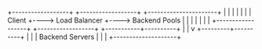 +------------------+    +------------------+    +----------------------+
|                  |    |                  |    |                      |
|   Client         +---->  Load Balancer   +---->  Backend Pools       |
|                  |    |                  |    |                      |
+------------------+    +------------------+    +-----------+----------+
                                                      |
                                                      |
                                                      v
                                            +---------+----------+
                                            |                    |
                                            |  Backend Servers   |
                                            |                    |
                                            +--------------------+
